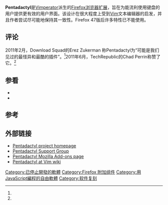 {{short description|Firefox擴展}}
{{Infobox software
|name=Pentadactyl（擴展）
|title=Pentadactyl
|logo=Pentadactyl icon.png
|screenshot=Pentadactyl (hinted mode).png
|screenshot size=250px
|caption=提示模式中的Pentadactyl
|developer={{nowrap|Doug Kearns}}, {{nowrap|Kris Maglione}}
|released={{Start date|2012|07|22}}
|latest release version=1.1
|latest release date={{Start date and age|2014|03|15}}
|programming language=[[JavaScript|JavaScript]]
|operating system=Any
|platform=[[Firefox瀏覽器|Firefox瀏覽器]]
|size={{nowrap|524 [[千字节|千字节]]}}
|language=English
|status=Inactive
|genre=[[附加组件_(Mozilla)|附加组件 (Mozilla)]]
|license=[[MIT許可證|MIT許可證]]
|website={{URL|https://github.com/5digits/dactyl}}
}}
'''Pentadactyl'''是[[Vimperator|Vimperator]]派生的[[Firefox浏览器|Firefox浏览器]][[附加组件_(Mozilla)|扩展]]，旨在为能流利使用键盘的用户提供更有效的用户界面。该设计在很大程度上受到[[Vim|Vim]]文本编辑器的启发，并且作者尝试尽可能地保持其一致性。Firefox 47版后许多特性已不能使用。

== 评论 ==
2011年2月，Download Squad的Erez Zukerman 称Pentadactyl为“可能是我们见过的最怪异和最酷的插件”。<ref name="downloadsquad" />2011年6月，TechRepublic的Chad Perrin称赞了它。<ref name="techrepublic" />

== 参看 ==
{{Portal|Free and open-source software}}
*{{link-en|Conkeror}}
*{{link-en|Xombrero}}

== 参考 ==
{{reflist|refs=
<ref name="downloadsquad">{{citation |url=http://downloadsquad.switched.com/2011/02/18/firefox-4-best-restartless-add-ons/ |title=Firefox 4's best restartless add-ons |first=Sebastian |last=Anthony |work=[[Download_Squad|Download Squad]] |date=2011-02-18 |accessdate=2012-07-26 |archive-date=2020-09-20 |archive-url=https://web.archive.org/web/20200920040912/http://downloadsquad.switched.com/2011/02/18/firefox-4-best-restartless-add-ons/ |dead-url=no }}</ref>
<ref name="techrepublic">{{citation |url=http://www.techrepublic.com/blog/opensource/pentadactyl-firefox-for-vim-junkies/2579 |title=Pentadactyl: Firefox for Vim junkies |first=Chad |last=Perrin |work=[[TechRepublic|TechRepublic]] |date=2011-06-08 |accessdate=2012-07-26 |archive-date=2013-09-27 |archive-url=https://web.archive.org/web/20130927200503/http://www.techrepublic.com/blog/opensource/pentadactyl-firefox-for-vim-junkies/2579 |dead-url=no }}</ref> <!--
<ref name="pcworld">{{citation |url=http://www.pcworld.com/downloads/file/fid,203235-order,4/description.html#editReview_tab |title=Editorial Review of Pentadactyl |first=Erez |last=Zukerman |work=[[个人电脑世界|个人电脑世界]] |accessdate=2012-07-26}}</ref> -->
}}

== 外部链接 ==
*[https://web.archive.org/web/20130228232342/http://5digits.org/pentadactyl/ Pentadactyl project homepage]
*[https://groups.google.com/forum/?fromgroups=#!forum/pentadactyl Pentadactyl Support Group]
*[https://addons.mozilla.org/en-US/firefox/addon/pentadactyl/ Pentadactyl Mozilla Add-ons page]
*[http://vim.wikia.com/wiki/Vim_key_bindings_for_Firefox Pentadactyl at Vim wiki]

{{Web browsers|desktop}}

[[Category:已停止開發的軟體|Category:已停止開發的軟體]]
[[Category:Firefox_附加组件|Category:Firefox 附加组件]]
[[Category:用JavaScript編程的自由軟體|Category:用JavaScript編程的自由軟體]]
[[Category:软件复刻|Category:软件复刻]]